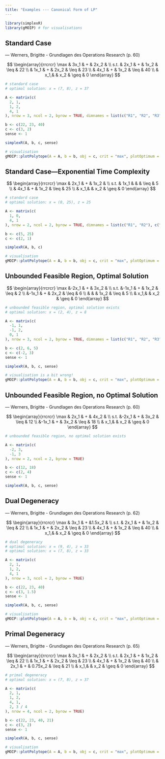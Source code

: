 ```yaml
---
title: "Examples --- Canonical Form of LP"
---
```


```r

library(simplexR)
library(gMOIP) # for visualisations

```

## Standard Case

--- Werners, Brigitte - Grundlagen des Operations Research (p. 60)

$$
\begin{array}{rrcrcr}
\max  & 3x_1 & + & 2x_2 & \\
s.t.  & 2x_1 & + & 1x_2 & \leq & 22 \\
      & 1x_1 & + & 2x_2 & \leq & 23 \\
      & 4x_1 & + & 1x_2 & \leq & 40 \\
      &  x_1,&  &  x_2 & \geq & 0
\end{array}
$$

```r

# standard case 
# optimal solution: x = (7, 8), z = 37

A <- matrix(c(
  2, 1,
  1, 2,
  4, 1
), nrow = 3, ncol = 2, byrow = TRUE, dimnames = list(c("R1", "R2", "R3"), c("x1", "x2")))

b <- c(22, 23, 40)
c <- c(3, 2)
sense <- 1

simplexR(A, b, c, sense)

```

```r

# visualisation
gMOIP::plotPolytope(A = A, b = b, obj = c, crit = "max", plotOptimum = TRUE, labels = "coord")

```


## Standard Case---Exponential Time Complexity 

$$
\begin{array}{rrcrcr}
\max  & 2x_1 & + & 1x_2 & \\
s.t.  & 1x_1 &   &      & \leq &  5 \\
      & 4x_1 & + & 1x_2 & \leq & 25 \\
      &  x_1,&   &  x_2 & \geq & 0
\end{array}
$$

```r

# standard case
# optimal solution: x = (0, 25), z = 25

A <- matrix(c(
  1, 0,
  4, 1
), nrow = 2, ncol = 2, byrow = TRUE, dimnames = list(c("R1", "R2"), c("x1", "x2")))

b <- c(5, 25)
c <- c(2, 1)

simplexR(A, b, c)

```

```r

# visualisation
gMOIP::plotPolytope(A = A, b = b, obj = c, crit = "max", plotOptimum = TRUE, labels = "coord")

```

## Unbounded Feasible Region, Optimal Solution

$$
\begin{array}{rrcrcr}
\max  &-2x_1 & + & 3x_2 & \\
s.t.  &-1x_1 & + & 1x_2 & \leq & 2 \\
      &-1x_1 & + & 2x_2 & \leq & 6 \\
      &      &   & 1x_2 & \leq & 5 \\
      &  x_1,&  &  x_2 & \geq & 0
\end{array}
$$

```r

# unbounded feasible region, optimal solution exists
# optimal solution: x = (2, 4), z = 8

A <- matrix(c(
  -1, 1,
  -1, 2,
  0, 1
), nrow = 3, ncol = 2, byrow = TRUE, dimnames = list(c("R1", "R2", "R3"), c("x1", "x2")))

b <- c(2, 6, 5)
c <- c(-2, 3)
sense <- 1

simplexR(A, b, c, sense)

```

```r

# visualisation is a bit wrong!
gMOIP::plotPolytope(A = A, b = b, obj = c, crit = "max", plotOptimum = TRUE, labels = "coord")

```

## Unbounded Feasible Region, no Optimal Solution 

--- Werners, Brigitte - Grundlagen des Operations Research (p. 60)

$$
\begin{array}{rrcrcr}
\max  & 2x_1 & + & 4x_2 & \\
s.t.  &-2x_1 & + & 3x_2 & \leq & 12 \\
      &-1x_1 & + & 3x_2 & \leq & 18 \\
      &  x_1,&  &  x_2 & \geq & 0
\end{array}
$$

```r

# unbounded feasible region, no optimal solution exists

A <- matrix(c(
  -2, 3,
  -1, 3
), nrow = 2, ncol = 2, byrow = TRUE)

b <- c(12, 18)
c <- c(2, 4)
sense <- 1

simplexR(A, b, c, sense)

```

## Dual Degeneracy 

--- Werners, Brigitte - Grundlagen des Operations Research (p. 62)

$$
\begin{array}{rrcrcr}
\max  & 3x_1 & + &1.5x_2 & \\
s.t.  & 2x_1 & + & 1x_2 & \leq & 22 \\
      & 1x_1 & + & 2x_2 & \leq & 23 \\
      & 4x_1 & + & 1x_2 & \leq & 40 \\
      &  x_1,&  &  x_2 & \geq & 0
\end{array}
$$

```r

# dual degeneracy
# optimal solution: x = (9, 4), z = 33
# optimal solution: x = (7, 8), z = 33

A <- matrix(c(
  2, 1,
  1, 2,
  4, 1
), nrow = 3, ncol = 2, byrow = TRUE)

b <- c(22, 23, 40)
c <- c(3, 1.5)
sense <- 1

simplexR(A, b, c, sense)

```

```r

# visualisation
gMOIP::plotPolytope(A = A, b = b, obj = c, crit = "max", plotOptimum = TRUE, labels = "coord")

```

## Primal Degeneracy

--- Werners, Brigitte - Grundlagen des Operations Research (p. 65)

$$
\begin{array}{rrcrcr}
\max  & 3x_1 & + & 2x_2 & \\
s.t.  & 2x_1 & + & 1x_2 & \leq & 22 \\
      & 1x_1 & + & 2x_2 & \leq & 23 \\
      & 4x_1 & + & 1x_2 & \leq & 40 \\
      & 2x_1 & + & 0.75x_2 & \leq & 21 \\
      &  x_1,&  &  x_2 & \geq & 0
\end{array}
$$

```r

# primal degeneracy
# optimal solution: x = (7, 8), z = 37

A <- matrix(c(
  2, 1,
  1, 2,
  4, 1,
  2, 3 / 4
), nrow = 4, ncol = 2, byrow = TRUE)

b <- c(22, 23, 40, 21)
c <- c(3, 2)
sense <- 1

simplexR(A, b, c, sense)

```

```r

# visualisation
gMOIP::plotPolytope(A = A, b = b, obj = c, crit = "max", plotOptimum = TRUE, labels = "coord")

```
